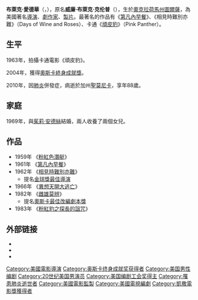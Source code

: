 {{多個問題|
{{expand|time=2010-12-17T15:06:44+00:00}}
{{unreferenced|time=2010-12-17T15:06:44+00:00}}
}}
{{noteTA
|1=zh-hans:爱德华兹;zh-hant:愛德華;
}}
{{藝人
| 姓名 = 布萊克·愛德華
| 本名 = {{lang|en|Blake Edwards}}
| image = Blake Edwards 1966.jpg
| type = 導演
| birth_date = {{Birth date|1922|7|26|mf=y}}
| death_date = {{Death date and age|2010|12|15|1922|7|26|mf=y}}
| death_place = [[聖莫尼卡|聖莫尼卡]], [[加州|加州]], [[美國|美國]]
| birth_place = [[圖爾薩|圖爾薩]], [[奧克拉荷馬州|奧克拉荷馬州]], [[美國|美國]] 
| birth_name = 威廉·布萊克·古普 （William Blake Crump）
| occupation = 電影導演, 攝影師與劇作家, 製片, 演員
| 活躍年代 = 1942–2010
| spouse = {{marriage|Patricia Walker|1953|1967|reason=divorced}}<br />{{marriage|[[茱莉·安德絲|茱莉·安德絲]]|November 12, 1969||}}
| children = {{le|Jennifer Edwards}}（{{age|1957|3|25}}歲）<br>Geoffrey Edwards（{{age|1959|10|29}}歲）<br>Amy Edwards（{{age|1974|2|14}}歲）<br>Joanna Edwards（{{age|1975|1|1}}歲）
| academyawards='''[[奧斯卡榮譽獎|奧斯卡榮譽獎]]'''<br>2004年 In recognition of his writing, directing and producing an extraordinary body of work for the screen
| cesarawards='''最佳外語片'''<br>1982年 雌雄莫辨
| goldenraspberryawards='''最差導演'''<br>1988年 《Sunset》
| imdb = 0001175
}}
'''布萊克·愛德華'''（{{lang|en|Blake Edwards}}，{{bd|1922年|7月26日|2010年|12月15日|catIdx=Edwards Blake}}），原名'''威廉·布萊克·克伦普'''（{{lang|en|William Blake Crump}}），生於[[奧克拉荷馬州|奧克拉荷馬州]][[圖爾薩|圖爾薩]]，為美國著名[[導演|導演]]、[[劇作家|劇作家]]、[[製片|製片]]。最著名的作品有《[[第凡內早餐_(電影)|第凡內早餐]]》、《相見時難別亦難》（Days of Wine and Roses）、卡通《[[頑皮豹|頑皮豹]]》（Pink Panther）。

== 生平 ==
1963年，拍攝卡通電影《頑皮豹》。

2004年，獲得[[奧斯卡終身成就獎|奧斯卡終身成就獎]]。

2010年，因[[肺炎|肺炎]]併發症，病逝於加州[[聖莫尼卡|聖莫尼卡]]，享年88歲。

== 家庭 ==
1969年，與[[茱莉·安德絲|茱莉·安德絲]]結婚，兩人收養了兩個女兒。

== 作品 ==
*1959年 《[[粉紅色潛艇|粉紅色潛艇]]》
*1961年 《[[第凡內早餐|第凡內早餐]]》
*1962年 《[[相見時難別亦難|相見時難別亦難]]》
** 提名[[金球獎最佳導演|金球獎最佳導演]]
*1966年 《[[異想天開大逃亡|異想天開大逃亡]]》
*1982年 《[[雌雄莫辨|雌雄莫辨]]》
** 提名[[奧斯卡最佳改編劇本獎|奧斯卡最佳改編劇本獎]]
*1983年 《[[粉紅豹之探長的詛咒|粉紅豹之探長的詛咒]]》

== 外部链接 ==
{{Commons category|Blake Edwards}}
* {{IMDb name|0001175}}
* {{Tcmdb name}}
* {{amg name|88685}}

{{Authority control}}
{{DEFAULTSORT:Edwards, Blake}}
[[Category:美國電影導演|Category:美國電影導演]]
[[Category:奥斯卡终身成就奖获得者|Category:奥斯卡终身成就奖获得者]]
[[Category:美国男性编剧|Category:美国男性编剧]]
[[Category:20世纪美国男演员|Category:20世纪美国男演员]]
[[Category:美国编剧工会奖得主|Category:美国编剧工会奖得主]]
[[Category:罹患肺炎逝世者|Category:罹患肺炎逝世者]]
[[Category:美國電影監製|Category:美國電影監製]]
[[Category:美國電視編劇|Category:美國電視編劇]]
[[Category:凱撒電影獎獲得者|Category:凱撒電影獎獲得者]]